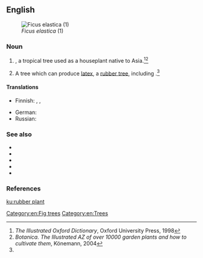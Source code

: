 ==English==
[[Image:Ficus elastica1.jpg|thumb|''Ficus elastica'' (1)]]

===Noun===
{{en-noun|head=[[rubber]] [[plant]]}}

# {{taxlink|Ficus elastica|species|noshow=1}}, a tropical tree used as a houseplant native to Asia.<ref name="Illustr. Oxford 1998">''The Illustrated Oxford Dictionary'', Oxford University Press, 1998</ref><ref>''Botanica. The Illustrated AZ of over 10000 garden plants and how to cultivate them'', Könemann, 2004</ref>
# A tree which can produce [[latex]], a [[rubber tree]], including {{taxlink|Hevea brasiliensis|species|noshow=1}}.<ref name="Illustr. Oxford 1998"/>

====Translations====
{{trans-top|''Ficus elastica''}}
* Finnish: {{t|fi|fiikus}}, {{t|fi|kumiviikuna}}, {{t|fi|huonekumipuu}}
{{trans-mid}}
* German: {{t+|de|Gummibaum|m}}
* Russian: {{t+|ru|фи́кус|m|sc=Cyrl}}
{{trans-bottom}}

===See also===
* {{pedialite}}
* {{pedialite|Ficus elastica}}
* {{specieslite|Ficus elastica}}
* {{pedialite|Hevea brasiliensis}}
* {{specieslite|Hevea brasiliensis}}

===References===
<references/>

[[Category:en:Fig trees]]
[[Category:en:Trees]]

[[ku:rubber plant]]